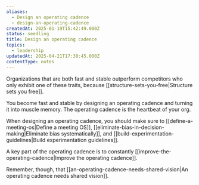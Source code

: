 ```yaml
---
aliases:
  - Design an operating cadence
  - design-an-operating-cadence
createdAt: 2025-01-19T15:42:49.000Z
status: seedling
title: Design an operating cadence
topics:
  - leadership
updatedAt: 2025-04-21T17:30:45.000Z
contentType: notes
---
```

Organizations that are both fast and stable outperform competitors who only exhibit one of these traits, because [[structure-sets-you-free|Structure sets you free]].

You become fast and stable by designing an operating cadence and turning it into muscle memory. The operating cadence is the heartbeat of your org.

When designing an operating cadence, you should make sure to [[define-a-meeting-os|Define a meeting OS]], [[eliminate-bias-in-decision-making|Eliminate bias systematically]], and [[build-experimentation-guidelines|Build experimentation guidelines]].

A key part of the operating cadence is to constantly [[improve-the-operating-cadence|Improve the operating cadence]].

Remember, though, that [[an-operating-cadence-needs-shared-vision|An operating cadence needs shared vision]].
